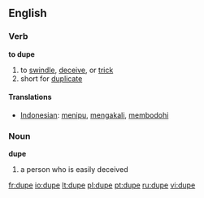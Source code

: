 ==English==
=== Verb ===

'''to dupe'''

# to [[swindle]], [[deceive]], or [[trick]]
# short for [[duplicate]] <!-- really? -->
==== Translations ====
*[[Indonesian]]: [[tipu|menipu]], [[akal|mengakali]], [[bodoh|membodohi]]


=== Noun ===

'''dupe'''
# a person who is easily deceived


[[fr:dupe]]
[[io:dupe]]
[[lt:dupe]]
[[pl:dupe]]
[[pt:dupe]]
[[ru:dupe]]
[[vi:dupe]]